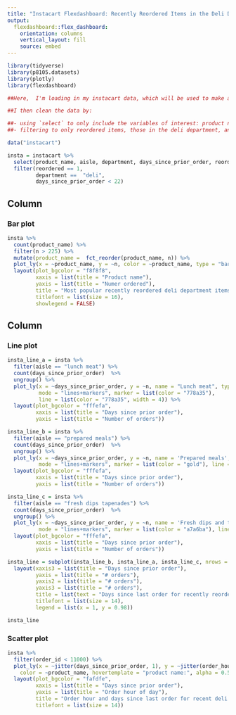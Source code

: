 ```yaml
---
title: "Instacart Flexdashboard: Recently Reordered Items in the Deli Department"
output:   
  flexdashboard::flex_dashboard:
    orientation: columns
    vertical_layout: fill
    source: embed
---
```


```r
library(tidyverse)
library(p8105.datasets)
library(plotly)
library(flexdashboard)
```


```r
##Here,  I'm loading in my instacart data, which will be used to make a flexdashboard of various visualizations of the data. 

##I then clean the data by:

##- using `select` to only include the variables of interest: product name, aisle, department, days since prior order, if the item was reordered, order hour of day, and order id
##- filtering to only reordered items, those in the deli department, and orders within 3 weeks of the last order

data("instacart")

insta = instacart %>% 
  select(product_name, aisle, department, days_since_prior_order, reordered, order_hour_of_day, order_id)  %>% 
  filter(reordered == 1,
         department ==  "deli",
         days_since_prior_order < 22)  
```
 
Column {data-width=550}
-----------------------------------------------------------------------

### Bar plot

```r

insta %>%   
  count(product_name) %>% 
  filter(n > 225) %>% 
  mutate(product_name =  fct_reorder(product_name, n)) %>% 
  plot_ly(x = ~product_name, y = ~n, color = ~product_name, type = "bar", colors = "viridis") %>% 
  layout(plot_bgcolor = "f8f8f8",
         xaxis = list(title = "Product name"), 
         yaxis = list(title = "Numer ordered"), 
         title = "Most popular recently reordered deli department items",  
         titlefont = list(size = 16),
         showlegend = FALSE)

```

Column {data-width=450}
-----------------------------------------------------------------------

### Line plot 

```r

insta_line_a = insta %>%   
  filter(aisle == "lunch meat") %>% 
  count(days_since_prior_order)  %>%
  ungroup() %>%
  plot_ly(x = ~days_since_prior_order, y = ~n, name = "Lunch meat", type = "scatter", 
          mode = "lines+markers", marker = list(color = "778a35"), 
          line = list(color = "778a35", width = 4)) %>% 
  layout(plot_bgcolor = "fffefa",
         xaxis = list(title = "Days since prior order"), 
         yaxis = list(title = "Number of orders")) 

insta_line_b = insta %>%   
  filter(aisle == "prepared meals") %>% 
  count(days_since_prior_order)  %>%
  ungroup() %>%
  plot_ly(x = ~days_since_prior_order, y = ~n, name = 'Prepared meals', type = "scatter", 
          mode = "lines+markers", marker = list(color = "gold"), line = list(color = "gold", width = 4))  %>% 
  layout(plot_bgcolor = "fffefa",
         xaxis = list(title = "Days since prior order"), 
         yaxis = list(title = "Number of orders")) 

insta_line_c = insta %>%   
  filter(aisle == "fresh dips tapenades") %>% 
  count(days_since_prior_order)  %>%
  ungroup() %>%
  plot_ly(x = ~days_since_prior_order, y = ~n, name = 'Fresh dips and tapenades', type = "scatter", 
          mode = "lines+markers", marker = list(color = "a7a6ba"), line = list(color = "a7a6ba", width = 4)) %>% 
  layout(plot_bgcolor = "fffefa",
         xaxis = list(title = "Days since prior order"), 
         yaxis = list(title = "Number of orders")) 

insta_line = subplot(insta_line_b, insta_line_a, insta_line_c, nrows = 3) %>%
  layout(xaxis3 = list(title = "Days since prior order"), 
         yaxis = list(title = "# orders"),
         yaxis2 = list(title = "# orders"),
         yaxis3 = list(title = "# orders"),
         title = list(text = "Days since last order for recently reordered items in three aisles"), 
         titlefont = list(size = 14),
         legend = list(x = 1, y = 0.98)) 

insta_line 


```

### Scatter plot 

```r

insta %>% 
  filter(order_id < 11000) %>% 
  plot_ly(x = ~jitter(days_since_prior_order, 1), y = ~jitter(order_hour_of_day, 1), type = "scatter", mode = "markers",
    color = ~product_name, hovertemplate = "product name:", alpha = 0.5, colors = "navy", showlegend = FALSE) %>% 
  layout(plot_bgcolor = "fafdfe",
         xaxis = list(title = "Days since prior order"), 
         yaxis = list(title = "Order hour of day"), 
         title = "Order hour and days since last order for recent deli reorders",  
         titlefont = list(size = 14))

```

